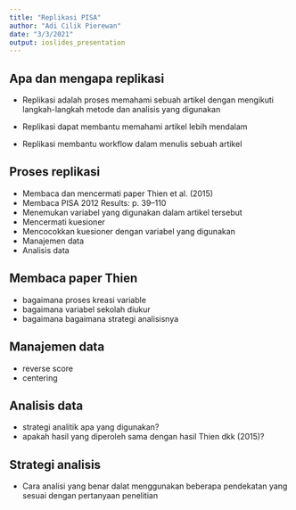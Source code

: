 ```yaml
---
title: "Replikasi PISA"
author: "Adi Cilik Pierewan"
date: "3/3/2021"
output: ioslides_presentation
---
```



## Apa dan mengapa replikasi

- Replikasi adalah proses memahami sebuah artikel dengan mengikuti langkah-langkah metode dan analisis yang digunakan 

- Replikasi dapat membantu memahami artikel lebih mendalam
- Replikasi membantu workflow dalam menulis sebuah artikel  

## Proses replikasi

- Membaca dan mencermati paper Thien et al. (2015)
- Membaca PISA 2012 Results: p. 39–110
- Menemukan variabel yang digunakan dalam artikel tersebut
- Mencermati kuesioner 
- Mencocokkan kuesioner dengan variabel yang digunakan 
- Manajemen data
- Analisis data

## Membaca paper Thien

- bagaimana proses kreasi variable
- bagaimana variabel sekolah diukur
- bagaimana bagaimana strategi analisisnya
 
## Manajemen data

- reverse score 
- centering

## Analisis data

- strategi analitik apa yang digunakan? 
- apakah hasil yang diperoleh sama dengan hasil Thien dkk (2015)? 

## Strategi analisis

- Cara analisi yang benar dalat menggunakan beberapa pendekatan yang sesuai dengan pertanyaan
penelitian 


